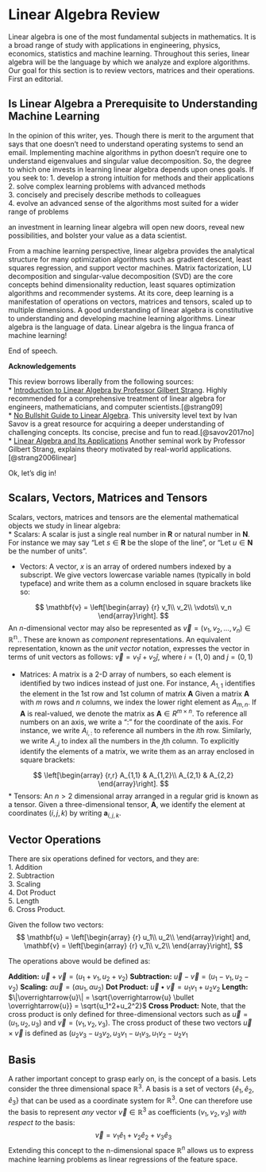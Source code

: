 # Linear Algebra Review
Linear algebra is one of the most fundamental subjects in mathematics. It is a broad range of study with applications in engineering, physics, economics, statistics and machine learning. Throughout this series, linear algebra will be the language by which we analyze and explore algorithms. Our goal for this section is to review vectors, matrices and their operations. First an editorial.

## Is Linear Algebra a Prerequisite to Understanding Machine Learning 
In the opinion of this writer, yes. Though there is merit to the argument that says that one doesn't need to understand operating systems to send an email. Implementing machine algorithms in python doesn't require one to understand eigenvalues and singular value decomposition. So, the degree to which one invests in learning linear algebra depends upon ones goals. If you seek to:
1. develop a strong intuition for methods and their applications    
2. solve complex learning problems with advanced methods   
3. concisely and precisely describe methods to colleagues    
4. evolve an advanced sense of the algorithms most suited for a wider range of problems 

an investment in learning linear algebra will open new doors, reveal new possibilities, and bolster your value as a data scientist.

From a machine learning perspective, linear algebra provides the analytical structure for many optimization algorithms such as gradient descent, least squares regression, and support vector machines. Matrix factorization, LU decomposition and singular-value decomposition (SVD) are the core concepts behind dimensionality reduction, least squares optimization algorithms and recommender systems. At its core, deep learning is a manifestation of operations on vectors, matrices and tensors, scaled up to multiple dimensions. A good understanding of linear algebra is constitutive to understanding and developing machine learning algorithms. Linear algebra is the language of data. Linear algebra is the lingua franca of machine learning! 

End of speech. 

**Acknowledgements**

This review borrows liberally from the following sources:  
* [Introduction to Linear Algebra by Professor Gilbert Strang](https://www.amazon.com/Introduction-Linear-Algebra-Fourth-Gilbert/dp/0980232716/ref=sr_1_3?s=books&ie=UTF8&qid=1536621558&sr=1-3&keywords=introduction+to+linear+algebra%2C+fifth+edition+by+gilbert+strang). Highly recommended for a comprehensive treatment of linear algebra for engineers, mathematicians, and computer scientists.[@strang09]   
* [No Bullshit Guide to Linear Algebra](https://www.amazon.com/No-bullshit-guide-linear-algebra/dp/0992001021). This university level text by Ivan Savov is a great resource for acquiring a deeper understanding of challenging concepts. Its concise, precise and fun to read.[@savov2017no]   
* [Linear Algebra and Its Applications](https://www.amazon.com/Linear-Algebra-Its-Applications-4th/dp/0030105676) Another seminal work by Professor Gilbert Strang, explains theory motivated by real-world applications.[@strang2006linear]

Ok, let's dig in!

## Scalars, Vectors, Matrices and Tensors
Scalars, vectors, matrices and tensors are the elemental mathematical objects we study in linear algebra:    
* Scalars: A scalar is just a single real number in $\mathbf{R}$ or natural number in $\mathbf{N}$. For instance we may say "Let $s \in \mathbf{R}$ be the slope of the line", or "Let $u \in \mathbf{N}$ be the number of units".   

* Vectors: A vector, $x$ is an array of ordered numbers indexed by a subscript. We give vectors lowercase variable names (typically in bold typeface) and write them as a column enclosed in square brackets like so:  

$$
\mathbf{v} = \left[\begin{array}
{r}
v_1\\ 
v_2\\
\vdots\\
v_n
\end{array}\right].
$$
An $n$-dimensional vector may also be represented as $\overrightarrow{v} = (v_1, v_2, ..., v_n)\in \mathbb{R^n}.$. These are known as *component* representations. An equivalent representation, known as the *unit* *vector* notation, expresses the vector in terms of unit vectors as follows: $\overrightarrow{v} = v_1\hat{i} + v_2\hat{j}$, where $i = (1,0)$ and $j = (0,1)$

* Matrices: A matrix is a 2-D array of numbers, so each element is identiﬁed by two indices instead of just one. For instance, $A_{1,1}$ identifies the element in the 1st row and 1st column of matrix $\textbf{A}$ Given a matrix $\textbf{A}$ with $m$ rows and $n$ columns, we index the lower right element as $A_{m,n}$. If $\textbf{A}$ is real-valued, we denote the matrix as $\textbf{A} \in R^{m×n}$. To reference all numbers on an axis, we write a ":" for the coordinate of the axis. For instance, we write $A_{i,:}$ to reference all numbers in the $i$th row. Similarly, we write $A_{:,j}$ to index all the numbers in the $j$th column. To explicitly identify the elements of a matrix, we write them as an array enclosed in square brackets: 

$$
\left[\begin{array}
{r,r}
A_{1,1} & A_{1,2}\\ 
A_{2,1} & A_{2,2}
\end{array}\right].
$$
* Tensors: An $n>2$ dimensional array arranged in a regular grid is known as a tensor. Given a three-dimensional tensor, $\textbf{A}$, we identify the element at coordinates ($i,j,k$) by writing $\textbf{a}_{i,j,k}$.

## Vector Operations
There are six operations defined for vectors, and they are:  
1. Addition  
2. Subtraction  
3. Scaling  
4. Dot Product   
5. Length  
6. Cross Product.

Given the follow two vectors:  
$$
\mathbf{u} = \left[\begin{array}
{r}
u_1\\ 
u_2\\
\end{array}\right] and,  
\mathbf{v} = \left[\begin{array}
{r}
v_1\\ 
v_2\\
\end{array}\right],
$$

The operations above would be defined as:  

**Addition:**     $\overrightarrow{u} + \overrightarrow{v} = (u_1 + v_1, u_2 + v_2)$
**Subtraction:**  $\overrightarrow{u} - \overrightarrow{v} = (u_1 - v_1, u_2 - v_2)$
**Scaling:**      $\alpha\overrightarrow{u} = (\alpha u_1, \alpha u_2)$ 
**Dot Product:**  $\overrightarrow{u} \bullet \overrightarrow{v} = u_1v_1 + u_2v_2$
**Length:**       $\|\overrightarrow{u}\| = \sqrt{\overrightarrow{u} \bullet \overrightarrow{u}} = \sqrt{u_1^2+u_2^2}$
**Cross Product:** Note, that the cross product is only defined for three-dimensional vectors such as $\overrightarrow{u} = (u_1, u_2, u_3)$ and  $\overrightarrow{v} = (v_1, v_2, v_3)$. The cross product of these two vectors $\overrightarrow{u} \times \overrightarrow{v}$ is defined as $(u_2v_3 - u_3v_2, u_3v_1 - u_1v_3, u_1v_2 - u_2v_1$

## Basis
A rather important concept to grasp early on, is the concept of a basis. Lets consider the three dimensional space $\mathbb{R}^3$. A basis is a set of vectors $\{{\hat{e}_1, \hat{e}_2, \hat{e}_3}\}$ that can be used as a coordinate system for $\mathbb{R}^3$. One can therefore use the basis to represent *any* vector $\overrightarrow{v} \in \mathbb{R}^3$ as coefficients $(v_1, v_2, v_3)$ *with* *respect* *to* the basis:
$$\overrightarrow{v} = v_1\hat{e}_1 + v_2\hat{e}_2 + v_3\hat{e}_3$$
Extending this concept to the n-dimensional space $\mathbb{R}^n$ allows us to express machine learning problems as linear regressions of the feature space. 

